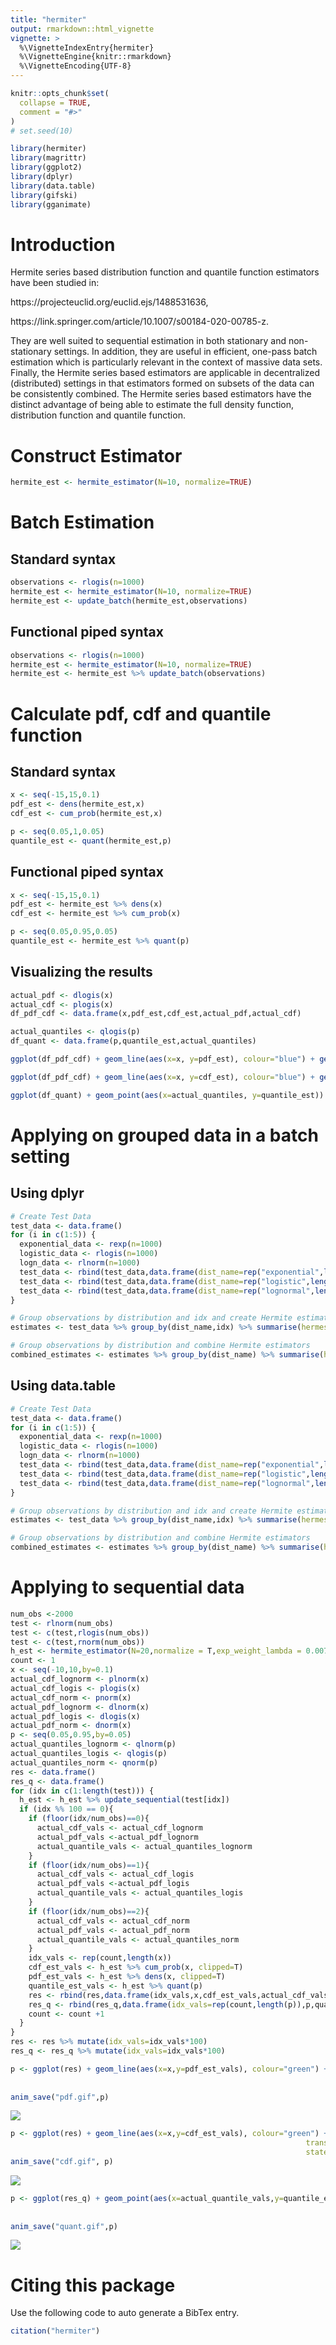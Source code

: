 ```yaml
---
title: "hermiter"
output: rmarkdown::html_vignette
vignette: >
  %\VignetteIndexEntry{hermiter}
  %\VignetteEngine{knitr::rmarkdown}
  %\VignetteEncoding{UTF-8}
---
```


```r
knitr::opts_chunk$set(
  collapse = TRUE,
  comment = "#>"
)
# set.seed(10)
```

```r
library(hermiter)
library(magrittr)
library(ggplot2)
library(dplyr)
library(data.table)
library(gifski)
library(gganimate)
```

# Introduction

Hermite series based distribution function and quantile function estimators have been studied in:

https://projecteuclid.org/euclid.ejs/1488531636, 

https://link.springer.com/article/10.1007/s00184-020-00785-z.

They are well suited to sequential estimation in both stationary and non-stationary settings. In addition, they are useful in efficient, one-pass batch estimation which is particularly relevant in the context of massive data sets. Finally, the Hermite series based estimators are applicable in decentralized (distributed) settings in that estimators formed on subsets of the data can be consistently combined. The Hermite series based estimators have the distinct advantage of being able to estimate the full density function, distribution function and quantile function.


# Construct Estimator

```r
hermite_est <- hermite_estimator(N=10, normalize=TRUE)
```

# Batch Estimation

## Standard syntax

```r
observations <- rlogis(n=1000)
hermite_est <- hermite_estimator(N=10, normalize=TRUE)
hermite_est <- update_batch(hermite_est,observations)
```

## Functional piped syntax

```r
observations <- rlogis(n=1000)
hermite_est <- hermite_estimator(N=10, normalize=TRUE)
hermite_est <- hermite_est %>% update_batch(observations)
```

# Calculate pdf, cdf and quantile function

## Standard syntax

```r
x <- seq(-15,15,0.1)
pdf_est <- dens(hermite_est,x)
cdf_est <- cum_prob(hermite_est,x)

p <- seq(0.05,1,0.05)
quantile_est <- quant(hermite_est,p)
```

## Functional piped syntax

```r
x <- seq(-15,15,0.1)
pdf_est <- hermite_est %>% dens(x)
cdf_est <- hermite_est %>% cum_prob(x)

p <- seq(0.05,0.95,0.05)
quantile_est <- hermite_est %>% quant(p)
```

## Visualizing the results

```r
actual_pdf <- dlogis(x)
actual_cdf <- plogis(x)
df_pdf_cdf <- data.frame(x,pdf_est,cdf_est,actual_pdf,actual_cdf)

actual_quantiles <- qlogis(p)
df_quant <- data.frame(p,quantile_est,actual_quantiles)

ggplot(df_pdf_cdf) + geom_line(aes(x=x, y=pdf_est), colour="blue") + geom_line(aes(x=x,y=actual_pdf))

ggplot(df_pdf_cdf) + geom_line(aes(x=x, y=cdf_est), colour="blue") + geom_line(aes(x=x,y=actual_cdf))

ggplot(df_quant) + geom_point(aes(x=actual_quantiles, y=quantile_est)) + geom_abline(slope=1,intercept = 0)
```

# Applying on grouped data in a batch setting

## Using dplyr

```r
# Create Test Data
test_data <- data.frame()
for (i in c(1:5)) {
  exponential_data <- rexp(n=1000)
  logistic_data <- rlogis(n=1000)
  logn_data <- rlnorm(n=1000)
  test_data <- rbind(test_data,data.frame(dist_name=rep("exponential",length(exponential_data)),idx=i,observations=exponential_data))
  test_data <- rbind(test_data,data.frame(dist_name=rep("logistic",length(logistic_data)),idx=i,observations=logistic_data))
  test_data <- rbind(test_data,data.frame(dist_name=rep("lognormal",length(logn_data)),idx=i,observations=logn_data))
}

# Group observations by distribution and idx and create Hermite estimator
estimates <- test_data %>% group_by(dist_name,idx) %>% summarise(hermest = list(hermite_estimator(N=10,normalize = TRUE) %>% update_batch(observations)))

# Group observations by distribution and combine Hermite estimators
combined_estimates <- estimates %>% group_by(dist_name) %>% summarise(herm_comb = list(combine_hermite(hermest)))
```

## Using data.table

```r
# Create Test Data
test_data <- data.frame()
for (i in c(1:5)) {
  exponential_data <- rexp(n=1000)
  logistic_data <- rlogis(n=1000)
  logn_data <- rlnorm(n=1000)
  test_data <- rbind(test_data,data.frame(dist_name=rep("exponential",length(exponential_data)),idx=i,observations=exponential_data))
  test_data <- rbind(test_data,data.frame(dist_name=rep("logistic",length(logistic_data)),idx=i,observations=logistic_data))
  test_data <- rbind(test_data,data.frame(dist_name=rep("lognormal",length(logn_data)),idx=i,observations=logn_data))
}

# Group observations by distribution and idx and create Hermite estimator
estimates <- test_data %>% group_by(dist_name,idx) %>% summarise(hermest = list(hermite_estimator(N=10,normalize = TRUE) %>% update_batch(observations)))

# Group observations by distribution and combine Hermite estimators
combined_estimates <- estimates %>% group_by(dist_name) %>% summarise(herm_comb = list(combine_hermite(hermest)))
```

# Applying to sequential data

```r
num_obs <-2000
test <- rlnorm(num_obs)
test <- c(test,rlogis(num_obs))
test <- c(test,rnorm(num_obs))
h_est <- hermite_estimator(N=20,normalize = T,exp_weight_lambda = 0.0075)
count <- 1
x <- seq(-10,10,by=0.1)
actual_cdf_lognorm <- plnorm(x)
actual_cdf_logis <- plogis(x)
actual_cdf_norm <- pnorm(x)
actual_pdf_lognorm <- dlnorm(x)
actual_pdf_logis <- dlogis(x)
actual_pdf_norm <- dnorm(x)
p <- seq(0.05,0.95,by=0.05)
actual_quantiles_lognorm <- qlnorm(p)
actual_quantiles_logis <- qlogis(p)
actual_quantiles_norm <- qnorm(p)
res <- data.frame()
res_q <- data.frame()
for (idx in c(1:length(test))) {
  h_est <- h_est %>% update_sequential(test[idx])
  if (idx %% 100 == 0){
    if (floor(idx/num_obs)==0){
      actual_cdf_vals <- actual_cdf_lognorm
      actual_pdf_vals <-actual_pdf_lognorm
      actual_quantile_vals <- actual_quantiles_lognorm
    }
    if (floor(idx/num_obs)==1){
      actual_cdf_vals <- actual_cdf_logis
      actual_pdf_vals <-actual_pdf_logis
      actual_quantile_vals <- actual_quantiles_logis
    }
    if (floor(idx/num_obs)==2){
      actual_cdf_vals <- actual_cdf_norm
      actual_pdf_vals <- actual_pdf_norm
      actual_quantile_vals <- actual_quantiles_norm
    }
    idx_vals <- rep(count,length(x))
    cdf_est_vals <- h_est %>% cum_prob(x, clipped=T)
    pdf_est_vals <- h_est %>% dens(x, clipped=T)
    quantile_est_vals <- h_est %>% quant(p)
    res <- rbind(res,data.frame(idx_vals,x,cdf_est_vals,actual_cdf_vals,pdf_est_vals,actual_pdf_vals))
    res_q <- rbind(res_q,data.frame(idx_vals=rep(count,length(p)),p,quantile_est_vals,actual_quantile_vals))
    count <- count +1
  }
}
res <- res %>% mutate(idx_vals=idx_vals*100)
res_q <- res_q %>% mutate(idx_vals=idx_vals*100)
```

```r
p <- ggplot(res) + geom_line(aes(x=x,y=pdf_est_vals), colour="green") + geom_line(aes(x=x,y=actual_pdf_vals)) +transition_states(idx_vals,
                                                                                                                                 transition_length = 2,
                                                                                                                                 state_length = 1)
anim_save("pdf.gif",p)
```

![](pdf.gif)

```r
p <- ggplot(res) + geom_line(aes(x=x,y=cdf_est_vals), colour="green") + geom_line(aes(x=x,y=actual_cdf_vals)) +transition_states(idx_vals,
                                                                  transition_length = 2,
                                                                  state_length = 1)+ ggtitle('Observation index {closest_state}')
anim_save("cdf.gif", p)
```

![](cdf.gif)

```r
p <- ggplot(res_q) + geom_point(aes(x=actual_quantile_vals,y=quantile_est_vals)) +geom_abline(slope=1,intercept = 0) +transition_states(idx_vals,
                                                                                                                 transition_length = 2,
                                                                                                                 state_length = 1)
anim_save("quant.gif",p)
```

![](quant.gif)

# Citing this package

Use the following code to auto generate a BibTex entry.

```r
citation("hermiter")
```

